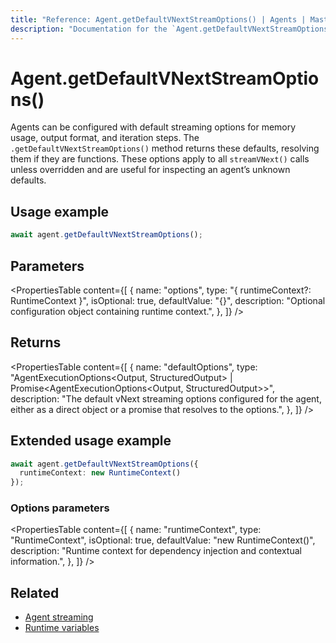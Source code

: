 ```yaml
---
title: "Reference: Agent.getDefaultVNextStreamOptions() | Agents | Mastra Docs"
description: "Documentation for the `Agent.getDefaultVNextStreamOptions()` method in Mastra agents, which retrieves the default options used for streamVNext calls."
---
```


# Agent.getDefaultVNextStreamOptions()

Agents can be configured with default streaming options for memory usage, output format, and iteration steps. The `.getDefaultVNextStreamOptions()` method returns these defaults, resolving them if they are functions. These options apply to all `streamVNext()` calls unless overridden and are useful for inspecting an agent’s unknown defaults.

## Usage example

```typescript copy
await agent.getDefaultVNextStreamOptions();
```

## Parameters

<PropertiesTable
  content={[
    {
      name: "options",
      type: "{ runtimeContext?: RuntimeContext }",
      isOptional: true,
      defaultValue: "{}",
      description: "Optional configuration object containing runtime context.",
    },
  ]}
/>

## Returns

<PropertiesTable
  content={[
    {
      name: "defaultOptions",
      type: "AgentExecutionOptions<Output, StructuredOutput> | Promise<AgentExecutionOptions<Output, StructuredOutput>>",
      description: "The default vNext streaming options configured for the agent, either as a direct object or a promise that resolves to the options.",
    },
  ]}
/>

## Extended usage example

```typescript copy
await agent.getDefaultVNextStreamOptions({
  runtimeContext: new RuntimeContext()
});
```

### Options parameters

<PropertiesTable
  content={[
    {
      name: "runtimeContext",
      type: "RuntimeContext",
      isOptional: true,
      defaultValue: "new RuntimeContext()",
      description: "Runtime context for dependency injection and contextual information.",
    },
  ]}
/>

## Related

- [Agent streaming](../../docs/streaming/overview.mdx)
- [Runtime variables](../../docs/agents/runtime-variables.mdx)
